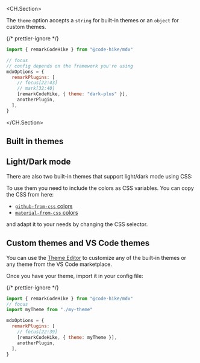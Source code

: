 <CH.Section>

The `theme` option accepts a `string` for built-in themes or an `object` for custom themes.

{/* prettier-ignore */}
```js config.js
import { remarkCodeHike } from "@code-hike/mdx"

// focus
// config depends on the framework you're using
mdxOptions = {
  remarkPlugins: [
    // focus[22:43]
    // mark[32:40]
    [remarkCodeHike, { theme: "dark-plus" }],
    anotherPlugin,
  ],
}
```

</CH.Section>

## Built in themes

<BuitInThemes />

## Light/Dark mode

There are also two built-in themes that support light/dark mode using CSS:

<FromCSSThemes />

To use them you need to include the colors as CSS variables. You can copy the CSS from here:

- [`github-from-css` colors](https://github.com/code-hike/lighter/blob/main/lib/themes/github-from-css.css)
- [`material-from-css` colors](https://github.com/code-hike/lighter/blob/main/lib/themes/material-from-css.css)

and adapt it to your needs by changing the CSS selector.

## Custom themes and VS Code themes

You can use the [Theme Editor](https://themes.codehike.org/editor) to customize any of the built-in themes or any theme from the VS Code marketplace.

Once you have your theme, import it in your config file:

{/* prettier-ignore */}
```js config.js
import { remarkCodeHike } from "@code-hike/mdx"
// focus
import myTheme from "./my-theme"

mdxOptions = {
  remarkPlugins: [
    // focus[22:39]
    [remarkCodeHike, { theme: myTheme }],
    anotherPlugin,
  ],
}
```
